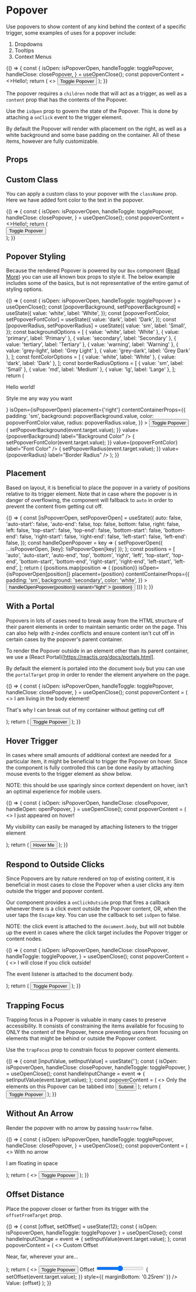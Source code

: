 
<Meta title="Components/Popover/Overview" component={Popover} />

# Popover

Use popovers to show content of any kind behind the context of a specific trigger, some examples
of uses for a popover include:

1. Dropdowns
2. Tooltips
3. Context Menus

<Canvas withSource="open">
  <Story
    name="Basic Usage"
    parameters={{
      chromatic: { disableSnapshot: true },
    }}
  >
    {() => {
      const {
        isOpen: isPopoverOpen,
        handleToggle: togglePopover,
        handleClose: closePopover,
      } = useOpenClose();
      const popoverContent = <>Hello!</>;
      return (
        <>
          <Popover
            content={popoverContent}
            isOpen={isPopoverOpen}
            placement="right"
            contentContainerProps={{
              padding: 'sm',
            }}
            onClickOutside={closePopover}
          >
            <Button onClick={togglePopover} variant="light">
              Toggle Popover
            </Button>
          </Popover>
        </>
      );
    }}
  </Story>
</Canvas>

The popover requires a `children` node that will act as a trigger, as well as a `content` prop that has the contents of the Popover.

Use the `isOpen` prop to govern the state of the Popover. This is done by attaching a `onClick` event to the trigger element.

By default the Popover will render with placement on the right, as well as a white background and some base padding on the container. All of these
items, however are fully customizable.

## Props

<ArgsTable of={Popover} />

## Custom Class

You can apply a custom class to your popover with the `className` prop. Here we have added font color to the text in the popover.

<Canvas withSource="open">
  <Story
    name="Custom Class"
    parameters={{
      chromatic: { disableSnapshot: true },
    }}
  >
    {() => {
      const {
        isOpen: isPopoverOpen,
        handleToggle: togglePopover,
        handleClose: closePopover,
      } = useOpenClose();
      const popoverContent = <>Hello!</>;
      return (
        <div>
          <Popover
            content={popoverContent}
            isOpen={isPopoverOpen}
            placement="right"
            contentContainerProps={{
              padding: 'sm',
            }}
            className="font-color-danger"
            onClickOutside={closePopover}
          >
            <Button onClick={togglePopover} variant="light">
              Toggle Popover
            </Button>
          </Popover>
        </div>
      );
    }}
  </Story>
</Canvas>

## Popover Styling

Because the rendered Popover is powered by our `Box` component ([Read More](/?path=/docs/components-box-overview--background)) you
can use all known box props to style it. The below example includes some of the basics, but is not representative of
the entire gamut of styling options.

<Canvas withSource="open">
  <Story
    name="Styling"
    parameters={{
      chromatic: { disableSnapshot: true },
    }}
  >
    {() => {
      const { isOpen: isPopoverOpen, handleToggle: togglePopover } =
        useOpenClose();
      const [popoverBackground, setPopoverBackground] = useState({
        value: 'white',
        label: 'White',
      });
      const [popoverFontColor, setPopoverFontColor] = useState({
        value: 'dark',
        label: 'Dark',
      });
      const [popoverRadius, setPopoverRadius] = useState({
        value: 'sm',
        label: 'Small',
      });
      const backgroundOptions = [
        { value: 'white', label: 'White' },
        { value: 'primary', label: 'Primary' },
        { value: 'secondary', label: 'Secondary' },
        { value: 'tertiary', label: 'Tertiary' },
        { value: 'warning', label: 'Warning' },
        { value: 'grey-light', label: 'Grey Light' },
        { value: 'grey-dark', label: 'Grey Dark' },
      ];
      const fontColorOptions = [
        { value: 'white', label: 'White' },
        { value: 'dark', label: 'Dark' },
      ];
      const borderRadiusOptions = [
        { value: 'sm', label: 'Small' },
        { value: 'md', label: 'Medium' },
        { value: 'lg', label: 'Large' },
      ];
      return (
        <Box height="400px">
          <Box direction="row" gap="md" wrap>
            <Popover
              content={
                <>
                  <p>Hello world!</p>
                  <p>Style me any way you want</p>
                </>
              }
              isOpen={isPopoverOpen}
              placement={'right'}
              contentContainerProps={{
                padding: 'sm',
                background: popoverBackground.value,
                color: popoverFontColor.value,
                radius: popoverRadius.value,
              }}
            >
              <Button onClick={togglePopover} variant="light">
                Toggle Popover
              </Button>
            </Popover>
          </Box>
          <Box direction="row" gap="sm" wrap margin="3xl 0 0 0">
            <Box width="200px">
              <SelectInput
                options={backgroundOptions}
                onChange={event => {
                  setPopoverBackground(event.target.value);
                }}
                value={popoverBackground}
                label="Background Color"
              />
            </Box>
            <Box width="200px">
              <SelectInput
                options={fontColorOptions}
                onChange={event => {
                  setPopoverFontColor(event.target.value);
                }}
                value={popoverFontColor}
                label="Font Color"
              />
            </Box>
            <Box width="200px">
              <SelectInput
                options={borderRadiusOptions}
                onChange={event => {
                  setPopoverRadius(event.target.value);
                }}
                value={popoverRadius}
                label="Border Radius"
              />
            </Box>
          </Box>
        </Box>
      );
    }}
  </Story>
</Canvas>

## Placement

Based on layout, it is beneficial to place the popover in a variety of positions relative to its trigger element.
Note that in case where the popover is in danger of overflowing, the component will fallback to `auto` in order to
prevent the content from getting cut off.

<Canvas withSource="open">
  <Story
    name="Placement"
    parameters={{
      chromatic: { disableSnapshot: true },
    }}
  >
    {() => {
      const [isPopoverOpen, setPopoverOpen] = useState({
        auto: false,
        'auto-start': false,
        'auto-end': false,
        top: false,
        bottom: false,
        right: false,
        left: false,
        'top-start': false,
        'top-end': false,
        'bottom-start': false,
        'bottom-end': false,
        'right-start': false,
        'right-end': false,
        'left-start': false,
        'left-end': false,
      });
      const handleOpenPopover = key => {
        setPopoverOpen({ ...isPopoverOpen, [key]: !isPopoverOpen[key] });
      };
      const positions = [
        'auto',
        'auto-start',
        'auto-end',
        'top',
        'bottom',
        'right',
        'left',
        'top-start',
        'top-end',
        'bottom-start',
        'bottom-end',
        'right-start',
        'right-end',
        'left-start',
        'left-end',
      ];
      return (
        <Box direction="row" gap="md" wrap>
          {positions.map(position => (
            <Box
              height="100px"
              padding="5xl"
              display="inline-block"
              key={position}
            >
              <Popover
                content={<>{position}</>}
                isOpen={isPopoverOpen[position]}
                placement={position}
                contentContainerProps={{
                  padding: 'sm',
                  background: 'secondary',
                  color: 'white',
                }}
              >
                <Button
                  onClick={() => handleOpenPopover(position)}
                  variant="light"
                >
                  {position}
                </Button>
              </Popover>
            </Box>
          ))}
        </Box>
      );
    }}
  </Story>
</Canvas>

## With a Portal

Popovers in lots of cases need to break away from the HTML structure of their parent elements
in order to maintain semantic order on the page. This can also help with z-index conflicts
and ensure content isn't cut off in certain cases by the popover's parent container.

To render the Popover outside in an element other than its parent container, we
use a (React Portal)[https://reactjs.org/docs/portals.html].

By default the element is portaled into the document `body` but you can use the `portalTarget` prop
in order to render the element anywhere on the page.

<Canvas withSource="open">
  <Story
    name="With a Portal"
    parameters={{
      chromatic: { disableSnapshot: true },
    }}
  >
    {() => {
      const {
        isOpen: isPopoverOpen,
        handleToggle: togglePopover,
        handleClose: closePopover,
      } = useOpenClose();
      const popoverContent = (
        <>
          <Heading style={{ marginBottom: '0.5rem' }}>
            I am living in the body element!
          </Heading>
          <p>
            That's why I can break out of my container without getting cut off
          </p>
        </>
      );
      return (
        <Box display="inline-block">
          <Popover
            content={popoverContent}
            isOpen={isPopoverOpen}
            placement="right-start"
            contentContainerProps={{
              padding: 'md',
              background: 'secondary',
              color: 'white',
            }}
            withPortal
            portalTarget={document.body}
            onClickOutside={closePopover}
          >
            <Button onClick={togglePopover} variant="light">
              Toggle Popover
            </Button>
          </Popover>
        </Box>
      );
    }}
  </Story>
</Canvas>

## Hover Trigger

In cases where small amounts of additional context are needed for a particular item,
it might be beneficial to trigger the Popover on hover. Since the component is fully controlled
this can be done easily by attaching mouse events to the trigger element as show below.

NOTE: this should be use sparingly since context dependent on hover, isn't an optimal experience for mobile users.

<Canvas withSource="open">
  <Story
    name="Hover"
    parameters={{
      chromatic: { disableSnapshot: true },
    }}
  >
    {() => {
      const {
        isOpen: isPopoverOpen,
        handleClose: closePopover,
        handleOpen: openPopover,
      } = useOpenClose();
      const popoverContent = (
        <>
          <Heading style={{ marginBottom: '0.5rem' }}>
            I just appeared on hover!
          </Heading>
          <p>
            My visibility can easily be managed by attaching listeners to the
            trigger element
          </p>
        </>
      );
      return (
        <Box display="inline-block">
          <Popover
            content={popoverContent}
            isOpen={isPopoverOpen}
            placement="right-start"
            contentContainerProps={{
              padding: 'md',
              background: 'primary-light',
            }}
          >
            <Button
              onMouseOver={openPopover}
              onMouseOut={closePopover}
              variant="light"
            >
              Hover Me
            </Button>
          </Popover>
        </Box>
      );
    }}
  </Story>
</Canvas>

## Respond to Outside Clicks

Since Popovers are by nature rendered on top of existing content, it
is beneficial in most cases to close the Popover when a user clicks any item outside
the trigger and popover content.

Our component provides a `onClickOutside` prop that fires a callback whenever there is a click
event outside the Popover content, OR, when the user taps the `Escape` key.
You can use the callback to set `isOpen` to false.

NOTE: the click event is attached to the `document.body`, but will not bubble up the event
in cases where the click target includes the Popover trigger or content nodes.

<Canvas withSource="open">
  <Story
    name="Outside Clicks"
    parameters={{
      chromatic: { disableSnapshot: true },
    }}
  >
    {() => {
      const {
        isOpen: isPopoverOpen,
        handleClose: closePopover,
        handleToggle: togglePopover,
      } = useOpenClose();
      const popoverContent = (
        <>
          <Heading style={{ marginBottom: '0.5rem' }}>
            I will close if you click outside!
          </Heading>
          <p>The event listener is attached to the document body.</p>
        </>
      );
      return (
        <Box display="inline-block">
          <Popover
            content={popoverContent}
            isOpen={isPopoverOpen}
            placement="right-start"
            withPortal
            portalTarget={document.body}
            onClickOutside={closePopover}
            contentContainerProps={{
              padding: 'md',
              background: 'primary-light',
            }}
          >
            <Button onClick={togglePopover} variant="light">
              Toggle Popover
            </Button>
          </Popover>
        </Box>
      );
    }}
  </Story>
</Canvas>

## Trapping Focus

Trapping focus in a Popover is valuable in many cases to preserve accessibility. It consists
of constraining the items available for focusing to ONLY the content of the Popover, hence preventing
users from focusing on elements that might be behind or outside the Popover content.

Use the `trapFocus` prop to constrain focus to popover content elements.

<Canvas withSource="open">
  <Story
    name="Trapping Focus"
    parameters={{
      chromatic: { disableSnapshot: true },
    }}
  >
    {() => {
      const [inputValue, setInputValue] = useState('');
      const {
        isOpen: isPopoverOpen,
        handleClose: closePopover,
        handleToggle: togglePopover,
      } = useOpenClose();
      const handleInputChange = event => {
        setInputValue(event.target.value);
      };
      const popoverContent = (
        <>
          <Box direction="column" gap="sm">
            <Heading>
              Only the elements on this Popover can be tabbed into
            </Heading>
            <TextInput onChange={handleInputChange} value={inputValue} />
            <Button>Submit</Button>
          </Box>
        </>
      );
      return (
        <Box display="inline-block">
          <Popover
            content={popoverContent}
            isOpen={isPopoverOpen}
            placement="right-start"
            contentContainerProps={{
              padding: 'md',
              background: 'grey-lightest',
            }}
            withPortal
            portalTarget={document.body}
            onClickOutside={closePopover}
            trapFocus
          >
            <Button onClick={togglePopover} variant="light">
              Toggle Popover
            </Button>
          </Popover>
        </Box>
      );
    }}
  </Story>
</Canvas>

## Without An Arrow

Render the popover with no arrow by passing `hasArrow` false.

<Canvas withSource="open">
  <Story
    name="Hide Arrow"
    parameters={{
      chromatic: { disableSnapshot: true },
    }}
  >
    {() => {
      const {
        isOpen: isPopoverOpen,
        handleToggle: togglePopover,
        handleClose: closePopover,
      } = useOpenClose();
      const popoverContent = (
        <>
          <Box direction="column" gap="sm">
            <Heading>With no arrow</Heading>
            <p>I am floating in space</p>
          </Box>
        </>
      );
      return (
        <>
          <Popover
            content={popoverContent}
            isOpen={isPopoverOpen}
            placement="right"
            contentContainerProps={{
              padding: 'sm',
            }}
            onClickOutside={closePopover}
          >
            <Button onClick={togglePopover} variant="light">
              Toggle Popover
            </Button>
          </Popover>
        </>
      );
    }}
  </Story>
</Canvas>

## Offset Distance

Place the popover closer or farther from its trigger with the `offsetFromTarget` prop.

<Canvas withSource="open">
  <Story
    name="Offset Distance"
    parameters={{
      chromatic: { disableSnapshot: true },
    }}
  >
    {() => {
      const [offset, setOffset] = useState(12);
      const { isOpen: isPopoverOpen, handleToggle: togglePopover } =
        useOpenClose();
      const handleInputChange = event => {
        setInputValue(event.target.value);
      };
      const popoverContent = (
        <>
          <Box direction="column" gap="sm">
            <Heading>Custom Offset</Heading>
            <p>Near, far, wherever your are...</p>
          </Box>
        </>
      );
      return (
        <>
          <Box display="inline-block">
            <Popover
              content={popoverContent}
              isOpen={isPopoverOpen}
              placement="right-start"
              contentContainerProps={{
                padding: 'md',
                background: 'grey-lightest',
              }}
              withPortal
              portalTarget={document.body}
              hasArrow={false}
              offsetFromTarget={offset}
            >
              <Button onClick={togglePopover} variant="light">
                Toggle Popover
              </Button>
            </Popover>
          </Box>
          <Box margin="2xl 0 0 0" maxWidth="300px">
            <label
              htmlFor="offset"
              style={{ fontWeight: 'bold', marginBottom: '0.25rem' }}
            >
              Offset
            </label>
            <input
              type="range"
              id="offset"
              name="offset"
              min="0"
              max="24"
              step="1"
              value={offset}
              onChange={event => {
                setOffset(event.target.value);
              }}
              style={{ marginBottom: '0.25rem' }}
            />
            <span style={{ display: 'inline' }}>Value: {offset}</span>
          </Box>
        </>
      );
    }}
  </Story>
</Canvas>

